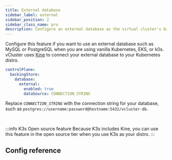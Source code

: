 ```yaml
---
title: External database
sidebar_label: external
sidebar_position: 2
sidebar_class_name: pro
description: Configure an external database as the virtual cluster's backing store.
---
```



<ProAdmonition/>

Configure this feature if you want to use an external database such as MySQL or PostgreSQL when you are using vanilla Kubernetes, EKS, or k0s. vCluster uses [Kine](https://github.com/k3s-io/kine) to connect your external database to your Kubernetes distro.

```yaml
controlPlane:
  backingStore:
    database:
      external:
        enabled: true
        dataSource: CONNECTION_STRING
```

Replace _`CONNECTION_STRING`_ with the connection string for your database, such as `postgres://username:password@hostname:5432/vcluster-db`.

<br/>

:::info K3s Open source feature
Because K3s includes Kine, you can use this feature in the open source tier when you use K3s as your distro.
:::

## Config reference

<ConfigReference/>

